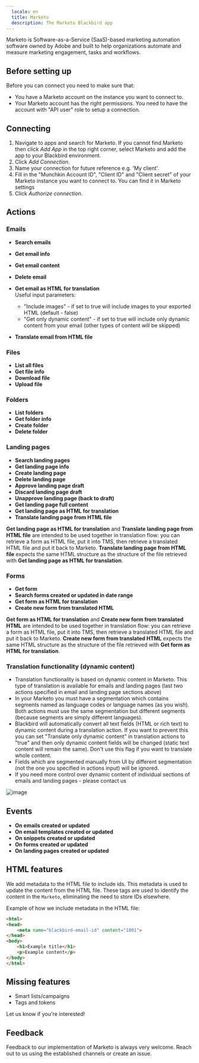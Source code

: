 ---
  locale: en
  title: Marketo
  description: The Marketo Blackbird app
---

<LinkCard title="View on Github" target="_blank" href="https://github.com/bb-io/Marketo" icon="github" />


Marketo is Software-as-a-Service (SaaS)-based marketing automation software owned by Adobe and built to help organizations automate and measure marketing engagement, tasks and workflows.

## Before setting up

Before you can connect you need to make sure that:

- You have a Marketo account on the instance you want to connect to.
- Your Marketo account has the right permissions. You need to have the account with "API user" role to setup a connection.

## Connecting

1. Navigate to apps and search for Marketo. If you cannot find Marketo then click _Add App_ in the top right corner, select Marketo and add the app to your Blackbird environment.
2. Click _Add Connection_.
3. Name your connection for future reference e.g. 'My client'.
4. Fill in the "Munchkin Account ID", "Client ID" and "Client secret" of your Marketo instance you want to connect to. You can find it in Marketo settings
5. Click _Authorize connection_.

## Actions

### Emails

- **Search emails**
- **Get email info**
- **Get email content**
- **Delete email**
- **Get email as HTML for translation**
  <br/>Useful input parameters:
  * "Include images" - if set to true will include images to your exported HTML (default - false)
  * "Get only dynamic content" - if set to true will include only dynamic content from your email (other types of content will be skipped)
  
- **Translate email from HTML file**

### Files

- **List all files**
- **Get file info**
- **Download file**
- **Upload file**

### Folders

- **List folders**
- **Get folder info**
- **Create folder**
- **Delete folder**

### Landing pages

- **Search landing pages**
- **Get landing page info**
- **Create landing page**
- **Delete landing page**
- **Approve landing page draft**
- **Discard landing page draft**
- **Unapprove landing page (back to draft)**
- **Get landing page full content**
- **Get landing page as HTML for translation**
- **Translate landing page from HTML file**

**Get landing page as HTML for translation** and **Translate landing page from HTML file** are intended to be used together in translation flow: you can retrieve a form as HTML file, put it into TMS, then retrieve a translated HTML file and put it back to Marketo. **Translate landing page from HTML file** expects the same HTML structure as the structure of the file retrieved with **Get landing page as HTML for translation**.


### Forms

- **Get form**
- **Search forms created or updated in date range**
- **Get form as HTML for translation**
- **Create new form from translated HTML**

**Get form as HTML for translation** and **Create new form from translated HTML** are intended to be used together in translation flow: you can retrieve a form as HTML file, put it into TMS, then retrieve a translated HTML file and put it back to Marketo. **Create new form from translated HTML** expects the same HTML structure as the structure of the file retrieved with **Get form as HTML for translation**.

### Translation functionality (dynamic content)
- Translation functionality is based on dynamic content in Marketo. This type of translation is available for emails and landing pages (last two actions specified in email and landing page sections above)
- In your Marketo you must have a segmentation which contains segments named as language codes or language names (as you wish). Both actions must use the same segmentation but different segments (because segments are simply different languages).
- Blackbird will automatically convert all text fields (HTML or rich text) to dynamic content during a translation action. If you want to prevent this you can set "Translate only dynamic content" in translation actions to "true" and then only dynamic content fields will be changed (static text content will remain the same). Don't use this flag if you want to translate whole content.
- Fields which are segmented manually from UI by different segmentation (not the one you specified in actions input) will be ignored.
- If you need more control over dynamic content of individual sections of emails and landing pages - please contact us
  
![image](https://github.com/bb-io/Marketo/assets/127740895/ec77cf4a-9468-41b8-a5ee-3ca902183eeb)

## Events

- **On emails created or updated**
- **On email templates created or updated**
- **On snippets created or updated**
- **On forms created or updated**
- **On landing pages created or updated**

## HTML features

We add metadata to the HTML file to include ids. This metadata is used to update the content from the HTML file. These tags are used to identify the content in the `Marketo`, eliminating the need to store IDs elsewhere.

Example of how we include metadata in the HTML file:

```html
<html>
<head>
    <meta name="blackbird-email-id" content="1001">
</head>
<body>
    <h1>Example title</h1>
    <p>Example content</p>
</body>
</html>
```

## Missing features

- Smart lists/campaigns
- Tags and tokens

Let us know if you're interested!

## Feedback

Feedback to our implementation of Marketo is always very welcome. Reach out to us using the established channels or create an issue.


